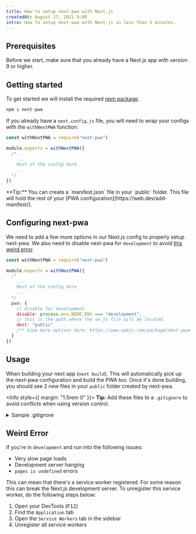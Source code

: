 ```yaml
---
title: How to setup next-pwa with Next.js
createdAt: August 27, 2021 9:00
intro: How to setup next-pwa with Next.js in less than 5 minutes.
---
```


## Prerequisites

Before we start, make sure that you already have a Next.js app with version 9 or higher.

## Getting started

To get started we will install the required [npm package](https://npm.im/next-pwa).

```bash
npm i next-pwa
```

If you already have a `next.config.js` file, you will need to wrap your configs with the `withNextPWA` function:

```javascript:next.config.js
const withNextPWA = require("next-pwa")

module.exports = withNextPWA({
  /*
    ...
    Rest of the config here
    ...
  */
})
```

<Info>
  **Tip:** You can create a `manifest.json` file in your `public` folder. This file will hold the
  rest of your [PWA configuration](https://web.dev/add-manifest/).
</Info>

## Configuring next-pwa

We need to add a few more options in our Next.js config to properly setup next-pwa.
We also need to disable next-pwa for `development` to avoid [this weird error](#weird-error).

```javascript:next.config.js
const withNextPWA = require("next-pwa")

module.exports = withNextPWA({
  /*
    ...
    Rest of the config here
    ...
  */
  pwa: {
    // disable for development.
    disable: process.env.NODE_ENV === "development",
    // this is the path where the sw.js file will be located.
    dest: "public"
    /** View more options here: https://www.npmjs.com/package/next-pwa#available-options */
  }
})
```

## Usage

When building your next app (`next build`). This will automatically pick up the next-pwa configuration and build the PWA too.
Once it's done building, you should see 2 new files in your `public` folder created by next-pwa.

<Info style={{ margin: "1.5rem 0" }}>
  **Tip:** Add these files to a `.gitignore` to avoid conflicts when using version control.

  <details>
    <summary>Sample .gitignore</summary>

```txt:.gitignore
public/*.js
public/*.js.map
```

</details>
</Info>

## Weird Error

If you're in `development` and run into the following issues:

- Very slow page loads
- Development server hanging
- `pages is undefined` errors

This can mean that there's a service worker registered. For some reason this can break the Next.js development server.
To unregister this service worker, do the following steps below:

1. Open your DevTools (<kbd>F12</kbd>)
2. Find the `Application` tab
3. Open the `Service Workers` tab in the sidebar
4. Unregister all service workers
